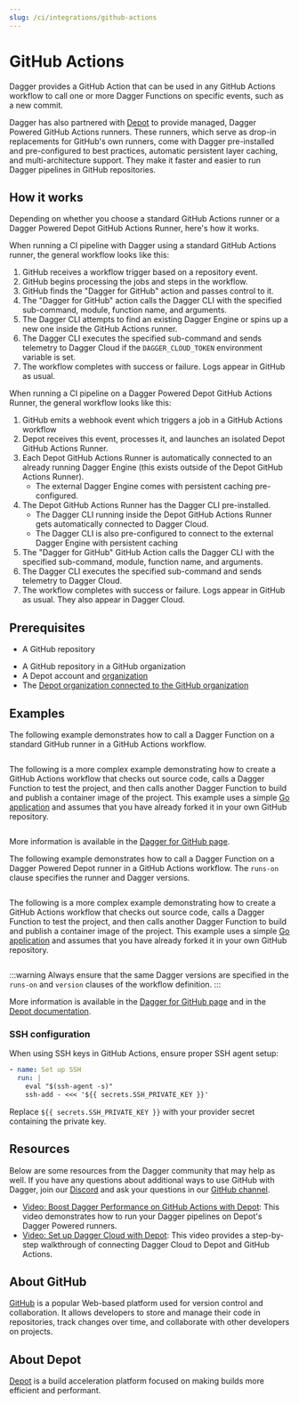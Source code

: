 ```yaml
---
slug: /ci/integrations/github-actions
---
```



# GitHub Actions

Dagger provides a GitHub Action that can be used in any GitHub Actions workflow to call one or more Dagger Functions on specific events, such as a new commit.

Dagger has also partnered with [Depot](https://depot.dev/) to provide managed, Dagger Powered GitHub Actions runners. These runners, which serve as drop-in replacements for GitHub's own runners, come with Dagger pre-installed and pre-configured to best practices, automatic persistent layer caching, and multi-architecture support. They make it faster and easier to run Dagger pipelines in GitHub repositories.

## How it works

Depending on whether you choose a standard GitHub Actions runner or a Dagger Powered Depot GitHub Actions Runner, here's how it works.

<Tabs groupId="runner">
<TabItem value="GitHub">

When running a CI pipeline with Dagger using a standard GitHub Actions runner, the general workflow looks like this:

1. GitHub receives a workflow trigger based on a repository event.
1. GitHub begins processing the jobs and steps in the workflow.
1. GitHub finds the "Dagger for GitHub" action and passes control to it.
1. The "Dagger for GitHub" action calls the Dagger CLI with the specified sub-command, module, function name, and arguments.
1. The Dagger CLI attempts to find an existing Dagger Engine or spins up a new one inside the GitHub Actions runner.
1. The Dagger CLI executes the specified sub-command and sends telemetry to Dagger Cloud if the `DAGGER_CLOUD_TOKEN` environment variable is set.
1. The workflow completes with success or failure. Logs appear in GitHub as usual.

</TabItem>
<TabItem value="Depot">

When running a CI pipeline on a Dagger Powered Depot GitHub Actions Runner, the general workflow looks like this:

1. GitHub emits a webhook event which triggers a job in a GitHub Actions workflow
1. Depot receives this event, processes it, and launches an isolated Depot GitHub Actions Runner.
1. Each Depot GitHub Actions Runner is automatically connected to an already running Dagger Engine (this exists outside of the Depot GitHub Actions Runner).
    * The external Dagger Engine comes with persistent caching pre-configured.
1. The Depot GitHub Actions Runner has the Dagger CLI pre-installed.
    * The Dagger CLI running inside the Depot GitHub Actions Runner gets automatically connected to Dagger Cloud.
    * The Dagger CLI is also pre-configured to connect to the external Dagger Engine with persistent caching
1. The "Dagger for GitHub" GitHub Action calls the Dagger CLI with the specified sub-command, module, function name, and arguments.
1. The Dagger CLI executes the specified sub-command and sends telemetry to Dagger Cloud.
1. The workflow completes with success or failure. Logs appear in GitHub as usual. They also appear in Dagger Cloud.

</TabItem>
</Tabs>

## Prerequisites

<Tabs groupId="runner">
<TabItem value="GitHub">

- A GitHub repository

</TabItem>
<TabItem value="Depot">

- A GitHub repository in a GitHub organization
- A Depot account and [organization](https://depot.dev/docs/github-actions/quickstart#create-an-organization)
- The [Depot organization connected to the GitHub organization](https://depot.dev/docs/github-actions/quickstart#connect-to-github)

</TabItem>
</Tabs>

## Examples

<Tabs groupId="runner">
<TabItem value="GitHub">

The following example demonstrates how to call a Dagger Function on a standard GitHub runner in a GitHub Actions workflow.

```yaml title=".github/workflows/dagger.yml" file=./snippets/github-hello.yml
```

The following is a more complex example demonstrating how to create a GitHub Actions workflow that checks out source code, calls a Dagger Function to test the project, and then calls another Dagger Function to build and publish a container image of the project. This example uses a simple [Go application](https://github.com/kpenfound/greetings-api) and assumes that you have already forked it in your own GitHub repository.

```yaml title=".github/workflows/dagger.yml" file=./snippets/github-test-build.yml
```

More information is available in the [Dagger for GitHub page](https://github.com/marketplace/actions/dagger-for-github).

</TabItem>
<TabItem value="Depot">

The following example demonstrates how to call a Dagger Function on a Dagger Powered Depot runner in a GitHub Actions workflow. The `runs-on` clause specifies the runner and Dagger versions.

```yaml title=".github/workflows/dagger.yml" file=./snippets/depot-hello.yml template
```

The following is a more complex example demonstrating how to create a GitHub Actions workflow that checks out source code, calls a Dagger Function to test the project, and then calls another Dagger Function to build and publish a container image of the project. This example uses a simple [Go application](https://github.com/kpenfound/greetings-api) and assumes that you have already forked it in your own GitHub repository.

```yaml title=".github/workflows/dagger.yml" file=./snippets/depot-test-build.yml template
```

:::warning
Always ensure that the same Dagger versions are specified in the `runs-on` and `version` clauses of the workflow definition.
:::

More information is available in the [Dagger for GitHub page](https://github.com/marketplace/actions/dagger-for-github) and in the [Depot documentation](https://depot.dev/docs/).

</TabItem>
</Tabs>

### SSH configuration

When using SSH keys in GitHub Actions, ensure proper SSH agent setup:

```yaml
- name: Set up SSH
  run: |
    eval "$(ssh-agent -s)"
    ssh-add - <<< '${{ secrets.SSH_PRIVATE_KEY }}'
```

Replace `${{ secrets.SSH_PRIVATE_KEY }}` with your provider secret containing the private key.

## Resources

Below are some resources from the Dagger community that may help as well. If you have any questions about additional ways to use GitHub with Dagger, join our [Discord](https://discord.gg/dagger-io) and ask your questions in our [GitHub channel](https://discord.com/channels/707636530424053791/1117139064274034809).

- [Video: Boost Dagger Performance on GitHub Actions with Depot](https://www.youtube.com/watch?v=55fQqPnJ4XU): This video demonstrates how to run your Dagger pipelines on Depot's Dagger Powered runners.
- [Video: Set up Dagger Cloud with Depot](https://www.youtube.com/watch?v=Y59gmLLOOT8): This video provides a step-by-step walkthrough of connecting Dagger Cloud to Depot and GitHub Actions.

## About GitHub

[GitHub](https://github.com/) is a popular Web-based platform used for version control and collaboration. It allows developers to store and manage their code in repositories, track changes over time, and collaborate with other developers on projects.

## About Depot

[Depot](https://depot.dev/) is a build acceleration platform focused on making builds more efficient and performant.
